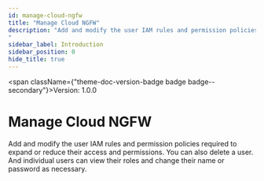 ```yaml
---
id: manage-cloud-ngfw
title: "Manage Cloud NGFW"
description: "Add and modify the user IAM rules and permission policies required to expand or reduce their access and permissions. You can also delete a user. And individual users can view their roles and change their name or password as necessary.                                 
"
sidebar_label: Introduction
sidebar_position: 0
hide_title: true
---
```



<span className={"theme-doc-version-badge badge badge--secondary"}>Version: 1.0.0</span>

# Manage Cloud NGFW



Add and modify the user IAM rules and permission policies required to expand or reduce their access and permissions. You can also delete a user. And individual users can view their roles and change their name or password as necessary.                                 



      